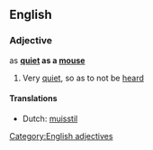==English==

===Adjective===
as '''[[quiet]] as a [[mouse]]'''

# {{simile}} Very [[quiet]], so as to not be [[heard]]

====Translations====
{{trans-top|very quiet}}
* Dutch: [[muisstil]]
{{trans-mid}}
{{trans-bottom}}

[[Category:English adjectives]]